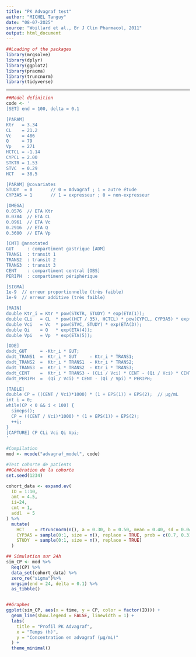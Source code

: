 ```yaml
---
title: "PK Advagraf test"
author: "MICHEL Tanguy"
date: "08-07-2O25"
source: "Woillard et al., Br J Clin Pharmacol, 2011"
output: html_document
---
```


```r
##Loading of the packages
library(mrgsolve)
library(dplyr)
library(ggplot2)
library(pracma)
library(truncnorm)
library(tidyverse)
```

---

```r
##Model definition
code <- '
[SET] end = 100, delta = 0.1

[PARAM]
Ktr   = 3.34
CL    = 21.2
Vc    = 486
Q     = 79
Vp    = 271
HCTCL = -1.14
CYPCL = 2.00
STKTR = 1.53
STVC  = 0.29
HCT   = 38.5

[PARAM] @covariates
STUDY  = 0       // 0 = Advagraf ; 1 = autre étude
CYP3A5 = 1       // 1 = expresseur ; 0 = non-expresseur

[OMEGA]
0.0576  // ETA Ktr
0.0784  // ETA CL
0.0961  // ETA Vc
0.2916  // ETA Q
0.3600  // ETA Vp

[CMT] @annotated
GUT     : compartiment gastrique [ADM]
TRANS1  : transit 1
TRANS2  : transit 2
TRANS3  : transit 3
CENT    : compartiment central [OBS]
PERIPH  : compartiment périphérique

[SIGMA]
1e-9  // erreur proportionnelle (très faible)
1e-9  // erreur additive (très faible)

[MAIN]
double Ktr_i = Ktr * pow(STKTR, STUDY) * exp(ETA(1));
double CLi   = CL  * pow((HCT / 35), HCTCL) * pow(CYPCL, CYP3A5) * exp(ETA(2));
double Vci   = Vc  * pow(STVC, STUDY) * exp(ETA(3));
double Qi    = Q   * exp(ETA(4));
double Vpi   = Vp  * exp(ETA(5));

[ODE]
dxdt_GUT     = -Ktr_i * GUT;
dxdt_TRANS1  =  Ktr_i * GUT     - Ktr_i * TRANS1;
dxdt_TRANS2  =  Ktr_i * TRANS1  - Ktr_i * TRANS2;
dxdt_TRANS3  =  Ktr_i * TRANS2  - Ktr_i * TRANS3;
dxdt_CENT    =  Ktr_i * TRANS3 - (CLi / Vci) * CENT - (Qi / Vci) * CENT + (Qi / Vpi) * PERIPH;
dxdt_PERIPH  =  (Qi / Vci) * CENT - (Qi / Vpi) * PERIPH;

[TABLE]
double CP = ((CENT / Vci)*1000) * (1 + EPS(1)) + EPS(2);  // µg/mL
int i = 0;
while(CP < 0 && i < 100) {
  simeps();
  CP = ((CENT / Vci)*1000) * (1 + EPS(1)) + EPS(2);
  ++i;
}
[CAPTURE] CP CLi Vci Qi Vpi;
'

#Compilation
mod <- mcode("advagraf_model", code)
```


```r
#Test cohorte de patients
##Génération de la cohorte
set.seed(1234)

cohort_data <- expand.ev(
  ID = 1:10,
  amt = 4.5,
  ii=24,
  cmt = 1,
  addl  = 5
) %>%
  mutate(
    HCT    = rtruncnorm(n(), a = 0.30, b = 0.50, mean = 0.40, sd = 0.04),   # HT (fraction)
    CYP3A5 = sample(0:1, size = n(), replace = TRUE, prob = c(0.7, 0.3)),   # 30% express
    STUDY  = sample(0:1, size = n(), replace = TRUE)                        # Centre
  )

## Simulation sur 24h
sim_CP <- mod %>%
  Req(CP) %>%
  data_set(cohort_data) %>%
  zero_re("sigma")%>%
  mrgsim(end = 24, delta = 0.1) %>%
  as_tibble()


##Graphes
ggplot(sim_CP, aes(x = time, y = CP, color = factor(ID))) +
  geom_line(show.legend = FALSE, linewidth = 1) +
  labs(
    title = "Profil PK Advagraf",
    x = "Temps (h)",
    y = "Concentration en advagraf (µg/mL)"
  ) +
  theme_minimal()

```


